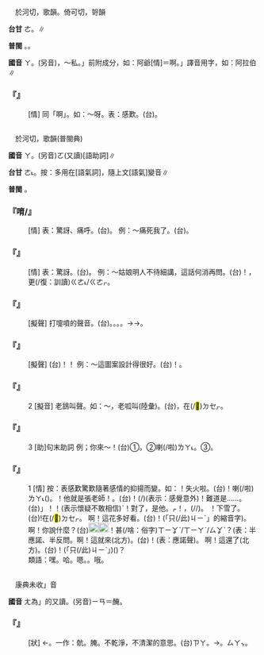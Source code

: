 
=={{ruby|阿|ㄚ}}==

　於河切，歌韻。倚可切，哿韻

'''台甘''' <rt>ㄜ</rt>{{ruby|→|ㄚ}}{{ruby|。|ㄚˋ}}。{{ruby|→|ㄢˋ}}∥

'''普閩''' {{ruby|(文)|ㄜ}}。{{ruby|(白)|ㄚ/ㄚˋ}}。

'''國音''' <rt>ㄚ</rt>。(另音){{ruby|(文)|ㄜ}}，～私。{{ruby|「|ㄚˋ}}」前附成分，如：阿爺{{ruby|。|ㄚˇ}}[情]＝啊。{{ruby|「|ㄚˋ}}」譯音用字，如：阿拉伯∥

    

==='''『{{ruby|阿|ㄚ}}』'''===
: [情] 同「啊」。如：～呀。表：感歎。(台){{ruby|唉|ㄞ}}{{ruby|阿|ㄧㄚ}}。
    

=={{ruby|啊|ㄚ}}==

　於河切，歌韻(普閩典)

'''國音''' <rt>ㄚ</rt>。(另音)<rt>ㄛ</rt>(又讀){{ruby|。|·ㄚ}}[語助詞]∥

'''台甘''' <rt>ㄜ˪</rt>。按：多用在[語氣詞]，隨上文[語氣]變音∥

'''普閩''' {{ruby|·|ㄚ}}。

    

==='''『{{ruby|啊|ㄚ}}唷/{{ruby|喲|ㄧㄛ}}』'''===
: [情] 表：驚訝、痛呼。(台){{ruby|唉|ㄞ}}{{ruby|唷|ㄧㄜ}}。 例：～痛死我了。(台){{ruby|活|ㄨㄚㆷ ͘}}{{ruby|<mark>&#xffa49;</mark>|ㆠㆤㆷ/ㆠㄨㆤㆷ}}{{ruby|痛|ㄊㄧㆩ˪}}{{ruby|死|·ㄒㄧˋ}}。
    

==='''『{{ruby|啊|ㄚ}}{{ruby|呀|ㄧㄚ}}』'''===
: [情] 表：驚訝。(台){{ruby|唉|ㄞ˪}}{{ruby|呀|ㄧㄚˊ}}。 例：～姑娘明人不待細講，這話何消再問。(台){{ruby|唉|ㄞ˪}}{{ruby|呀|ㄧㄚˊ}}！{{ruby|姑|ㄍㆦ}}{{ruby|娘|ㄋㄧㄨˊ}}{{ruby|巧|ㄎㄧㄠˋ}}{{ruby|巧|ㄎㄧㄠˋ}}{{ruby|仔|ㄚ}}，{{ruby|<mark>&#xffacb;</mark>|ㄗㆤ}}{{ruby|話|ㄨㆤ˫}}{{ruby|敢|ㄍㆰˋ}}{{ruby|著|ㄉㄧㄜㆷ ͘}}更(/復：訓讀)<rt>ㄍㄜ˪/ㄍㄜㆷ</rt>{{ruby|問|ㄇㆭ˫}}。
    

==='''『{{ruby|啊|ㄚ}}{{ruby|嚏|ㄊㄧˋ}}』'''===
: [擬聲] 打嚏噴的聲音。(台){{ruby|啊|ㄚ}}{{ruby|嚏|ㄊㄧ˪}}。{{ruby|哈|ㄏㄚㆷ}}{{ruby|嚏|ㄊㄧ˪}}。{{ruby|哈|ㄏㄚㆷ}}{{ruby|→|ㄏㄚㆵ}}{{ruby|嗆|ㄑㄧㆫ˪/ㄑㄧㆧ˪}}。{{ruby|哈|ㄏㄚㆷ}}{{ruby|→|ㄏㄚㆵ}}{{ruby|嚏|ㄊㄧ˪}}。{{ruby|啊|ㄚ}}→{{ruby|啊|ㄚ˪}}{{ruby|哈|ㄏㄚㆷ}}→{{ruby|哈|ㄏㄚㆷ ͘}}{{ruby|嗆|ㄑㄧㆫ˪}}。
    

==='''『{{ruby|啊|ㄚ}}{{ruby|哈|ㄏㄚ}}』'''===
: [擬聲] (台){{ruby|( )|ㆥㆷ}}{{ruby|( )|ㄏㆤˊ}}！{{ruby|<mark>&#xf91af;</mark>|ㆣㄨㄚ˪}}！ 例：～這圖案設計得很好。(台){{ruby|<mark>&#xf91af;</mark>|ㆣㄨㄚ˪}}！{{ruby|<mark>&#xffacb;</mark>|ㄗㆤ}}{{ruby|圖|ㄉㆦˊ}}{{ruby|案|ㄨㆩ˪}}{{ruby|設|ㄒㄧㄚㆵ}}{{ruby|計|ㄍㆤ˪}}{{ruby|得|ㄉㄧㆵ}}{{ruby|真|ㄐㄧㄣ}}{{ruby|好|ㄏㄜˋ}}。
    

==='''『{{ruby|啊|ㄚ}}』'''===
:2  [擬音] 老鴰叫聲。如：～，老呱叫(陸彙)。(台){{ruby|( )|ㄍㄚˋ}}{{ruby|( )|ㄍㄚˋ}}，{{ruby|烏|ㆦ}}{{ruby|鴉|ㄚ}}在(/<mark>&#xf9549;</mark>)<rt>ㄉㆤㆷ</rt>{{ruby|吼|ㄏㄠˋ}}。
    

==='''『{{ruby|啊|ㄚ}}』'''===
:3  [助]句末助詞 例；你來～！(台)①{{ruby|汝|ㄌㄧˋ}}{{ruby|<mark>&#xffa49;</mark>|ㆠㆤㆷ/ㆠㄨㆤㆷ}}{{ruby|來|ㄌㄞˊ}}{{ruby|<mark>&#xffbfd;</mark>|ㄏㆧㆷ}}{{ruby|喔|·ㆦ}}。②{{ruby|汝|ㄌㄧˋ}}{{ruby|來|ㄌㄞˊ}}喇(/啦)<rt>ㄌㄚ˪</rt>。③{{ruby|汝|ㄌㄧˋ}}{{ruby|來|ㄌㄞˊ}}{{ruby|一|ㄐㄧㆵ ͘}}{{ruby|下|·ㆤ˫}}。
    

==='''『{{ruby|啊|ㄚ}}』'''===
:1  [情] 按：表感歎驚歎隨著感情的抑揚而變{{ruby|：|ㄚ}}{{ruby|、|ㄚˊ}}{{ruby|、|ㄚ˪}}{{ruby|、|ㄚˋ}}。如：{{ruby|丫|ㄚ}}！失火啦。(台){{ruby|唉|ㄞ}}{{ruby|唷|·ㄧㄜ}}！{{ruby|火|ㄏㆤˋ/ㄏㄨㆤˋ/ㄏㄜˋ}}{{ruby|燒|ㄒㄧㄜ}}{{ruby|厝|ㄘㄨ˪}}喇(/啦)<rt>ㄌㄚ˪</rt>({{ruby|<mark>&#xf9361;</mark>|ㄉㄧㄜㆷ}}{{ruby|驚|ㄍㄧㆩ}})。{{ruby|阿|ㄚˊ}}！他就是張老師！。(台){{ruby|阿|ㄚˊ/ㄏㆩˊ}}！{{ruby|伊|ㄧ}}{{ruby|著|ㄉㄧㄜㆷ}}(/{{ruby|都|ㄉㄜ˫}}){{ruby|是|ㄒㄧ˫}}{{ruby|張|ㄉㄧㆧ/ㄉㄧㆫ}}{{ruby|先|·ㄒㄧㄢ}}{{ruby|生|·ㄒㆪ}}{{ruby|/|·ㄒㄧㄣ}}{{ruby|·|ㄙㆥ}}(表示：感覺意外){{ruby|。|ㄚˇ}}！難道是……。(台){{ruby|「|ㄏㆩˊ}}{{ruby|·|ㄚ}}」！{{ruby|敢|ㄍㆰˋ}}{{ruby|會|ㄨㆤ˫/ㆤ˫}}{{ruby|是|ㄒㄧ˫}}！(表示懷疑不敢相信){{ruby|。|ㄚ}}ˋ！對了，是他。{{ruby|(台)|ㄚ}}<rt>ㆷ</rt>{{ruby|·|ㄚ}}！{{ruby|著|ㄉㄧㄜㆷ}}，{{ruby|著|ㄉㄧㄜㆷ}}(/{{ruby|都|ㄉㄜ˫}}/{{ruby|就|ㄐㄧㄨ˫}}){{ruby|是|ㄒㄧ˫}}{{ruby|伊|ㄧ}}。 {{ruby|啊|ㄚ}}！下雪了。(台){{ruby|唉|ㄞ˫}}{{ruby|啊|·ㄧㄚˊ}}!在(/<mark>&#xf9549;</mark>)<rt>ㄉㆤㆷ</rt>{{ruby|落|ㄌㄜㆷ ͘}}{{ruby|雪|ㄙㆤㆷ}}。 啊！這花多好看。(台){{ruby|哇|ㄨㄚ}}{{ruby|→|ㆣㄨㄚ˪}}{{ruby|啊|·ㄚ}}！{{ruby|<mark>&#xffacb;</mark>|ㄗㆤ}}(「只(/此)<rt>ㄐㄧˋ</rt>{{ruby|個|ㆤˊ}}」的縮音字){{ruby|花|ㄏㄨㆤ}}{{ruby|呰|ㄐㄧㄚㆷ}}{{ruby|恁|ㄌㄧㄣˋ}}{{ruby|<mark>&#xffad0;</mark>|ㄙㄨㄧˋ}}。啊！你說什麼？(台)[[File:fa4f.png|20px]][[File:fa5e.png|20px]]{{ruby|ˊ|·ㄚ}}！{{ruby|汝|ㄌㄧˋ}}{{ruby|講|ㄍㆲˋ}}{{ruby|→|ㄍㆲ}}甚(/啥：俗字)<rt>ㄒㄧㆩˋ/ㄒㄧㄚˋ/ㄙㆩˋ</rt>{{ruby|麼|ㄇㄧㆷ ͘}}？(表：半應諾、半反問。啊！這就來(北方)。(台){{ruby|<mark>&#xffbfd;</mark>|ㄏㆦ˪}}！{{ruby|連|ㄌㄧㆰˊ}}{{ruby|鞭|ㄅㆪ}}{{ruby|來|ㄌㄞˊ}}(表：應諾聲)。 啊！這還了{{ruby|得|ㄉㄜˊ}}(北方)。(台){{ruby|唉|ㄞ˫}}{{ruby|→|ㄞ˪}}{{ruby|唷|ㄧㄜ}}{{ruby|→|ㄧㄜˊ}}！{{ruby|<mark>&#xffacb;</mark>|ㄗㆤ}}(「只(/此)<rt>ㄐㄧˋ</rt>{{ruby|個|ㆤˊ}}」){{ruby|<mark>&#xffa49;</mark>|ㆠㆤㆷ/ㆠㄨㆤㆷ}}{{ruby|哪|ㄋㄚˋ}}{{ruby|會|ㄨㆤ˫/ㆤ˫}}{{ruby|使|ㄙㄞˋ}}({{ruby|用|ㄧㄥ˫/ㄧㆲ˫}}){{ruby|得|ㄉㄧㆵ}}？
:類語：嘿。哈。嗯。{{ruby|呣|ㆬˊ}}。哦。
:
    

=={{ruby|腌|ㄚ}}==

　康典未收{{ruby|「|ㄚ}}」音

'''國音''' <rt>ㄤ</rt>{{ruby|→|ㄚ}}為{{ruby|「|ㄤ}}」的又讀。(另音)<rt>ㄧㄢ</rt>＝醃。

    

==='''『{{ruby|腌|ㄚ}}{{ruby|臢|·ㄗㄚ}}』'''===
: [狀] ←{{ruby|腌|ㄤ}}{{ruby|臢|ㄗㄤ}}。一作：骯{{ruby|髒|ㄗㄤ}}。腌{{ruby|<mark>&#xf97bf;</mark>|ㄗㄤ}}。不乾淨，不清潔的意思。(台){{ruby|腌|ㆰ}}{{ruby|<mark>&#xf97bf;</mark>|ㄗㆰ}}{{ruby|＝|ㄚ}}<rt>ㄗㄚ</rt>。→{{ruby|阿|ㄜ}}{{ruby|糟|ㄗㄜ}}。{{ruby|垃|ㄌㄚㆴ}}{{ruby|圾|ㄙㄚㆴ}}{{ruby|→|ㄌㄚㆷ}}<rt>ㄙㄚㆴ</rt>。
    
